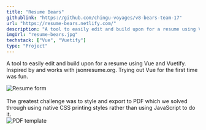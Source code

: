 ```yaml
---
title: "Resume Bears"
githublink: "https://github.com/chingu-voyages/v8-bears-team-17"
url: "https://resume-bears.netlify.com/"
description: "A tool to easily edit and build upon for a resume using Vue and Vuetify."
imgUrl: "resume-bears.jpg"
techstack: ["Vue", "Vuetify"]
type: "Project"
---
```


A tool to easily edit and build upon for a resume using Vue and Vuetify. Inspired by and works with jsonresume.org. Trying out Vue for the first time was fun.

<div class="w-64 mx-auto my-4 md:float-right md:ml-4 md:mt-0">
  <img src="../../assets/projects/resume-bears_form.png" alt="Resume form" />
</div>
<br />
The greatest challenge was to style and export to PDF which we solved through using native CSS printing styles rather than using JavaScript to do it.
<br />
<div class="w-64 mx-auto my-4 md:float-left md:mt-12">
  <img
    src="../../assets/projects/resume-bears_template.png"
    alt="PDF template"
  />
</div>
<br />
<div class="clearfix"></div>
